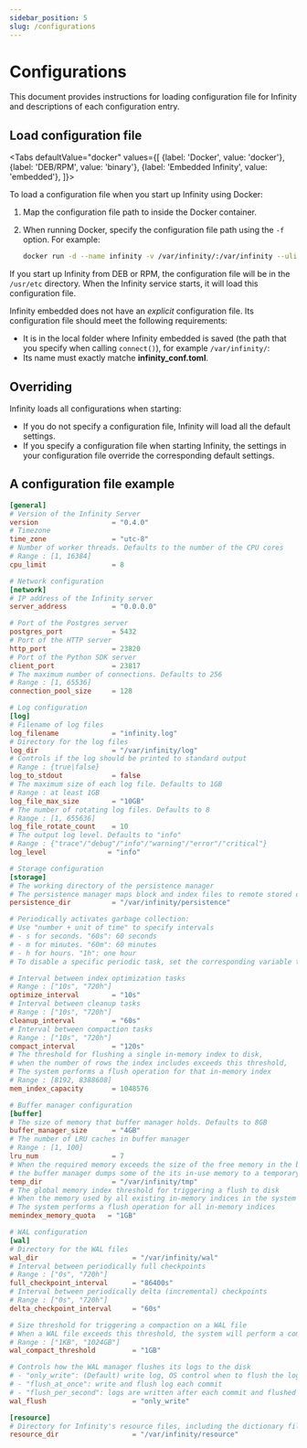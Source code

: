 ```yaml
---
sidebar_position: 5
slug: /configurations
---
```


# Configurations

This document provides instructions for loading configuration file for Infinity and descriptions of each configuration entry.


## Load configuration file


<Tabs
  defaultValue="docker"
  values={[
    {label: 'Docker', value: 'docker'},
    {label: 'DEB/RPM', value: 'binary'},
    {label: 'Embedded Infinity', value: 'embedded'},
  ]}>
  <TabItem value="docker">

To load a configuration file when you start up Infinity using Docker:

1. Map the configuration file path to inside the Docker container.
2. When running Docker, specify the configuration file path using the `-f` option. For example: 

   ```bash
   docker run -d --name infinity -v /var/infinity/:/var/infinity --ulimit nofile=500000:500000 --network=host infiniflow/infinity:nightly -f /var/infinity/infinity_conf.toml
   ```

</TabItem>
  <TabItem value="binary">

If you start up Infinity from DEB or RPM, the configuration file will be in the `/usr/etc` directory. When the Infinity service starts, it will load this configuration file.

</TabItem>
  <TabItem value="embedded">

Infinity embedded does not have an *explicit* configuration file. Its configuration file should meet the following requirements:

- It is in the local folder where Infinity embedded is saved (the path that you specify when calling `connect()`), for example `/var/infinity/`:
- Its name must exactly matche **infinity_conf.toml**.

</TabItem>
</Tabs>


## Overriding

Infinity loads all configurations when starting: 

- If you do not specify a configuration file, Infinity will load all the default settings.
- If you specify a configuration file when starting Infinity, the settings in your configuration file override the corresponding default settings.

## A configuration file example


```toml
[general]
# Version of the Infinity Server
version                  = "0.4.0"
# Timezone
time_zone                = "utc-8"
# Number of worker threads. Defaults to the number of the CPU cores
# Range : [1, 16384]
cpu_limit                = 8

# Network configuration
[network]
# IP address of the Infinity server
server_address           = "0.0.0.0"

# Port of the Postgres server
postgres_port            = 5432
# Port of the HTTP server
http_port                = 23820
# Port of the Python SDK server
client_port              = 23817
# The maximum number of connections. Defaults to 256
# Range : [1, 65536]
connection_pool_size     = 128

# Log configuration
[log]
# Filename of log files
log_filename             = "infinity.log"
# Directory for the log files
log_dir                  = "/var/infinity/log"
# Controls if the log should be printed to standard output
# Range : {true|false} 
log_to_stdout            = false
# The maximum size of each log file. Defaults to 1GB
# Range : at least 1GB
log_file_max_size        = "10GB"
# The number of rotating log files. Defaults to 8
# Range : [1, 655636]
log_file_rotate_count    = 10
# The output log level. Defaults to "info"
# Range : {"trace"/"debug"/"info"/"warning"/"error"/"critical"}
log_level               = "info"

# Storage configuration
[storage]
# The working directory of the persistence manager
# The persistence manager maps block and index files to remote stored objects and manages the local cache
persistence_dir          = "/var/infinity/persistence"

# Periodically activates garbage collection:
# Use "number + unit of time" to specify intervals
# - s for seconds. "60s": 60 seconds
# - m for minutes. "60m": 60 minutes
# - h for hours. "1h": one hour
# To disable a specific periodic task, set the corresponding variable to "0s"

# Interval between index optimization tasks
# Range : ["10s", "720h"]
optimize_interval        = "10s"
# Interval between cleanup tasks
# Range : ["10s", "720h"]
cleanup_interval         = "60s"
# Interval between compaction tasks
# Range : ["10s", "720h"]
compact_interval         = "120s"
# The threshold for flushing a single in-memory index to disk,
# when the number of rows the index includes exceeds this threshold,
# The system performs a flush operation for that in-memory index
# Range : [8192, 8388608]
mem_index_capacity       = 1048576

# Buffer manager configuration
[buffer]
# The size of memory that buffer manager holds. Defaults to 8GB
buffer_manager_size      = "4GB"
# The number of LRU caches in buffer manager
# Range : [1, 100]
lru_num                  = 7
# When the required memory exceeds the size of the free memory in the buffer manager,
# the buffer manager dumps some of the its in-use memory to a temporary storage path specified by temp_dir
temp_dir                 = "/var/infinity/tmp"
# The global memory index threshold for triggering a flush to disk
# When the memory used by all existing in-memory indices in the system exceeds this threshold,
# The system performs a flush operation for all in-memory indices
memindex_memory_quota   = "1GB"

# WAL configuration
[wal]
# Directory for the WAL files
wal_dir                       = "/var/infinity/wal"
# Interval between periodically full checkpoints
# Range : ["0s", "720h"]
full_checkpoint_interval      = "86400s"
# Interval between periodically delta (incremental) checkpoints
# Range : ["0s", "720h"]
delta_checkpoint_interval     = "60s"

# Size threshold for triggering a compaction on a WAL file
# When a WAL file exceeds this threshold, the system will perform a compaction on it
# Range : ["1KB", "1024GB"]
wal_compact_threshold         = "1GB"

# Controls how the WAL manager flushes its logs to the disk
# - "only_write": (Default) write log, OS control when to flush the log
# - "flush_at_once": write and flush log each commit
# - "flush_per_second": logs are written after each commit and flushed to disk per second
wal_flush                     = "only_write"

[resource]
# Directory for Infinity's resource files, including the dictionary files used by the analyzer
resource_dir                  = "/var/infinity/resource"
```